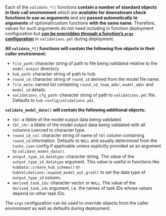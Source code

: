 Each of the `validate_*()` functions **contain a number of standard objects in their call environment** which are **available for downstream check functions to use as arguments** and are **passed automatically to arguments** of optional/custom functions **with the same name**. Therefore, values for such arguments do not need including in function deployment configuration but [**can be overridden through a function's `args` configuration**](deploying-custom-functions.html#deploying-optional-hubvalidations-functions) in `validations.yml` during deployment. 

**All `validate_*()` functions will contain the following five objects in their caller environment:**

  - `file_path`: character string of path to file being validated relative to the `model-output` directory. 
  - `hub_path`: character string of path to hub.
  - `round_id`: character string of `round_id` derived from the model file name.
  - `file_meta`: named list containing `round_id`, `team_abbr`, `model_abbr` and `model_id` details.
  - `validations_cfg_path`: character string of path to `validations.yml` file. Defaults to `hub-config/validations.yml`.

**`validate_model_data()` will contain the following additional objects:** 

  - `tbl`: a tibble of the model output data being validated.
  - `tbl_chr`: a tibble of the model output data being validated with all columns coerced to character type.
  - `round_id_col`: character string of name of `tbl` column containing `round_id` information. Defaults to `NULL` and usually determined from the `tasks.json` config if applicable unless explicitly provided as an argument to `validate_model_data()`.
  - `output_type_id_datatype`: character string. The value of the `output_type_id_datatype` argument. This value is useful in functions like `hubData::create_hub_schema()` or `hubValidations::expand_model_out_grid()` to set the data type of `output_type_id` column.
  - `derived_task_ids`: character vector or `NULL`. The value of the `derived_task_ids` argument, i.e. the names of task IDs whose values depend on other task IDs.


The `args` configuration can be used to override objects from the caller environment as well as defaults during deployment.
